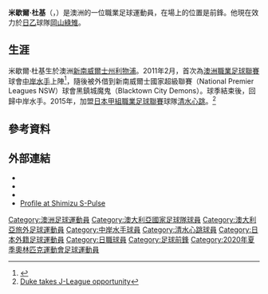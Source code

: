 {{noteta
|G1=Football
|G1=ALeague
|G3=JLeague
|1=zh-cn:米切尔·杜克;zh-hk:米歇爾·杜基;
}}
{{Infobox football biography
| name           = 米歇爾·杜基
| image          = Mitchell Duke.jpg
| image_size     = 180px
| caption        = 
| fullname       = 
| birth_date     = {{birth date and age|1991|1|18|df=y}}
| birth_place    = 澳洲[[新南威爾士州|新南威爾士州]][[利物浦_(新南威爾士州)|利物浦]]
| height         = {{height|m=1.86}}
| position       = 前鋒/翼鋒
| currentclub    = [[岡山綠雉|岡山綠雉]]
| clubnumber     = 19
| youthyears1    =           |youthclubs1 = [[Parramatta_Eagles|Parramatta Eagles]]
| youthyears2    = 2009–2012 |youthclubs2 =[[中岸水手|中岸水手]] 
| years1         = 2011–2015 |clubs1 = [[中岸水手|中岸水手]]                |caps1 = 66 |goals1 = 13
| years2         = 2011      |clubs2 = → [[黑鎮城魔鬼|黑鎮城魔鬼]] (外借) |caps2 = 21 |goals2 = 4
| years3         = 2015–2018     |clubs3 = [[清水心跳|清水心跳]]             |caps3 = 89  |goals3 = 3
| years5 = 2019–2020 | clubs5 = [[西悉尼流浪者|西悉尼流浪者]] | caps5 = 37 | goals5 = 18 
| years6 = 2020–2021 | clubs6 = [[艾塔亞文足球會|艾塔亞文]] | caps6 = 12 | goals6 = 0
| years7 = 2021 | clubs7 = → [[西悉尼流浪者|西悉尼流浪者]] (外借) | caps7 = 17 | goals7 = 6
| years8 = 2021- | clubs8 = [[岡山綠雉|岡山綠雉]] | caps8 = 2 | goals8 = 1
| nationalyears1 = 2021
| nationalteam1 = [[澳洲U23|澳洲U23]]
| nationalcaps1 = 4
| nationalgoals1 = 1
| nationalyears2 = 2013–
| nationalteam2 = [[澳洲國家足球隊|澳洲]]
| nationalcaps2 = 15
| nationalgoals2 = 7
| pcupdate       = 2020年8月20日
| ntupdate       = 2021年7月18日
}}
'''米歇爾·杜基'''（{{lang|en|Mitchell Duke}}，{{bd|1991年|1月18日}}）是澳洲的一位職業足球運動員，在場上的位置是前鋒。他現在效力於[[日本職業足球乙級聯賽|日乙]]球隊[[岡山綠雉|岡山綠雉]]。

==生涯==
米歇爾·杜基生於澳洲[[新南威爾士州|新南威爾士州]][[利物浦_(新南威爾士州)|利物浦]]。2011年2月，首次為[[澳洲職業足球聯賽|澳洲職業足球聯賽]]球會[[中岸水手|中岸水手]]上陣<ref>{{cite news|url=http://www.abc.net.au/news/2011-02-09/mariners-blow-gold-coast-away/1936660|title=Mariners blow Gold Coast away|date=9 February 2011|publisher=[[Australian_Broadcasting_Corporation|ABC]]|accessdate=14 October 2014}}</ref>，隨後被外借到新南威爾士國家超級聯賽（National Premier Leagues NSW）球會黑鎮城魔鬼（Blacktown City Demons）。球季結束後，回歸中岸水手。2015年，加盟[[日本甲組職業足球聯賽|日本甲組職業足球聯賽]]球隊[[清水心跳|清水心跳]]。<ref>[http://www.a-league.com.au/article/duke-takes-j-league-opportunity/u4tmffvhqrq41ssc427e35hv7 Duke takes J-League opportunity]</ref>

==參考資料==
{{reflist}}

==外部連結==
* {{NFT player}}
* {{Soccerway|mitchell-duke/175952}}
* {{J.League player}}
* [http://www.s-pulse.co.jp/top_team/profile/2016/19/ Profile at Shimizu S-Pulse]

{{DEFAULTSORT:Duke, Mitchell}}
[[Category:澳洲足球運動員|Category:澳洲足球運動員]]
[[Category:澳大利亞國家足球隊球員|Category:澳大利亞國家足球隊球員]]
[[Category:澳大利亞旅外足球運動員|Category:澳大利亞旅外足球運動員]]
[[Category:中岸水手球員|Category:中岸水手球員]]
[[Category:清水心跳球員|Category:清水心跳球員]]
[[Category:日本外籍足球運動員|Category:日本外籍足球運動員]]
[[Category:日職球員|Category:日職球員]]
[[Category:足球前鋒|Category:足球前鋒]]
[[Category:2020年夏季奧林匹克運動會足球運動員|Category:2020年夏季奧林匹克運動會足球運動員]]
